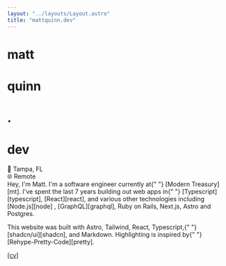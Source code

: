 ```yaml
---
layout: "../layouts/Layout.astro"
title: "mattquinn.dev"
---
```



<div class="m-3 flex flex-col items-center">
  <div class="flex">
    <h1 class="text-4xl font-bold text-center">matt</h1>
    <h1 class="text-4xl font-bold text-center">quinn</h1>
    <h1 class="text-4xl font-bold text-center text-pink-600">.</h1>
    <h1 class="text-4xl font-bold text-center">dev</h1>
  </div>
  <div class="flex items-center">
    <div class>📍 Tampa, FL</div>
    <Separator className="h-5 mx-2" orientation="vertical" /> <div>🌐 Remote</div>
  </div>
</div>

<div class="w-full max-w-md font-mono px-2">
  Hey, I'm Matt. I'm a software engineer currently at{" "}
  <Highlight>[Modern Treasury][mt]</Highlight>. I've spent the last 7 years
  building out web apps in{" "}
  <Highlight variant="blue">[Typescript][typescript]</Highlight>,
  <Highlight variant="violet">[React][react]</Highlight>, and various other
  technologies including <Highlight variant="yellow">[Node.js][node]</Highlight>
  , <Highlight variant="teal">[GraphQL][graphql]</Highlight>, Ruby on Rails,
  Next.js, Astro and Postgres. 
  <p class="my-8">
    This website was built with Astro, Tailwind, React, Typescript,{" "}
    <Highlight variant="black">[shadcn/ui][shadcn]</Highlight>, and Markdown.
    Highlighting is inspired by{" "}
    <Highlight variant="indigo">[Rehype-Pretty-Code][pretty]</Highlight>.
  </p>
</div>

<div class="flex items-center">
  <Contact />
  <Separator orientation="vertical" className="h-5 mx-3" />
  <Money client:only="react" />
  <Separator orientation="vertical" className="h-5 mx-3" />
  <a
    href="https://keys.openpgp.org/vks/v1/by-fingerprint/F53DCCB3DEEAAEBFDB94932D32E721F8F1B817B4"
    aria-label="pgp"
  >
    <KeyRoundIcon className="stroke-muted-foreground hover:stroke-foreground h-5 w-5 hover:scale-150 hover:bg-transparent transition-transform" />
  </a>
  <a href={resume} download="resume_matt_quinn.pdf">
    <div className="text-muted-foreground hover:text-foreground hover:scale-150 m-3 transition-transform">
      [cv]
    </div>
  </a>
</div>

[mt]: https://moderntreasury.com
[typescript]: https://www.typescriptlang.org/docs/handbook/declaration-files/templates/module-d-ts.html
[react]: https://reactjs.org
[node]: https://nodejs.org
[graphql]: https://graphql.org
[pretty]: https://rehype-pretty-code.netlify.app/
[shadcn]: https://ui.shadcn.com/

